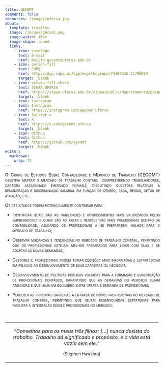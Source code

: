 ```yaml
---
title: GECOMT
comments: false
resources: /images/ufersa.jpg
about:
  template: trestles
  image: /images/gecomt.png
  image-width: 15em
  image-shape: round
  links:
    - icon: envelope
      text: E-mail
      href: mailto:gecomt@ufersa.edu.br
    - icon: person-fill
      text: CNPQ
      href: http://dgp.cnpq.br/dgp/espelhogrupo/79304638 21700084
      target: _blank
    - icon: person-fill-check
      text: SIGAA UFERSA
      href: https://sigaa.ufersa.edu.br/sigaa/public/departamento/pesquisa.jsf?id=928
      target: _blank    
    - icon: instagram
      text: Instagram
      href: https://instagram.com/gecomt.ufersa
    - icon: twitter-x
      text: X
      href: https://x.com/gecomt_ufersa
      target: _blank
    - icon: github
      text: Github
      href: https://github.com/gecomt
      target: _blank
editor: 
  markdown: 
    wrap: 72
---
```


```{=html}
<style>
  .justificado {
    text-align: justify;
  }
</style>
```
::: {#hero-heading .justificado}
[O Grupo de Estudos Sobre Contabilidade e Mercado de Trabalho (GECOMT)
objetiva mapear o mercado de trabalho contábil, compreendendo
trabalhadores, carteira assassinada (mercado formal), discutindo
questões relativas à remuneração e discriminação salarial em função de
gênero, raça, região, setor de atuação, etc.]{.smallcaps}

[Os resultados podem potencialmente contribuir para:]{.smallcaps}

-   [Identificar quais são as habilidades e conhecimentos mais
    valorizados pelos empregadores e quais são as áreas e regiões são
    mais promissoras dentro da contabilidade, ajudando os profissionais
    a se prepararem melhor para o mercado de trabalho;]{.smallcaps}

-   [Observar mudanças e tendências no mercado de trabalho contábil,
    permitindo que os profissionais estejam melhor preparados para lidar
    com elas e se adaptar às novas demandas;]{.smallcaps}

-   [Gestores e profissionais podem tomar decisões mais informadas e
    estratégicas em relação ao desenvolvimento de suas carreiras ou
    negócios;]{.smallcaps}

-   [Desenvolvimento de políticas públicas voltadas para a formação e
    qualificação de profissionais contábeis, garantindo que as demandas
    do mercado sejam atendidas e que haja um equilíbrio entre oferta e
    demanda de profissionais;]{.smallcaps}

-   [Perceber as principais barreiras à entrada de novos profissionais
    no mercado de trabalho contábil, permitindo que sejam desenvolvidas
    estratégias para facilitar a integração desses profissionais no
    mercado.]{.smallcaps}
:::

     

+:--------------------------------------------------------------------:+
| *“Conselhos para os meus três filhos: \[...\] nunca desista do       |
| trabalho. Trabalho dá significado e propósito, e a vida está vazia   |
| sem ele.”*                                                           |
|                                                                      |
| ^(Stephen Hawking)^                                                  |
+----------------------------------------------------------------------+
